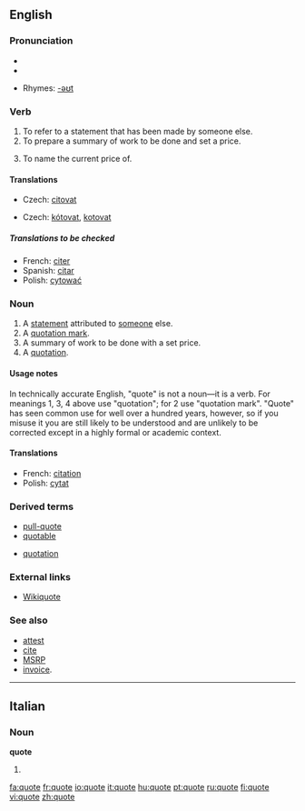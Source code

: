 ==English==

===Pronunciation===
* {{IPA|/kwəʊt/}}
*{{audio|en-us-quote.ogg|Audio (US)}}

* Rhymes: [[Rhymes:English:-əʊt|-əʊt]]

===Verb===
{{en-verb|quotes|quoting|quoted}}

# To refer to a statement that has been made by someone else.
# To prepare a summary of work to be done and set a price.
# {{context|Commerce}} To name the current price of.

====Translations====
{{trans-top|to refer to a statement that has been made by someone else}}
*Czech: [[citovat]]
{{trans-mid}}
{{trans-bottom}}

{{trans-top|to name the current price of a financial security}}
*Czech: [[kótovat]], [[kotovat]] 
{{trans-mid}}
{{trans-bottom}}
=====Translations to be checked=====
{{checktrans}}
*French: [[citer]]
*Spanish: [[citar]]
*Polish: [[cytować]]

===Noun===
{{en-noun}}

# A [[statement]] attributed to [[someone]] else.
# A [[quotation mark]].
# A summary of work to be done with a set price.
# A [[quotation]].

====Usage notes====
{{unreferenced}}
In technically accurate English, "quote" is not a noun&mdash;it is a verb.  For meanings 1, 3, 4 above use "quotation"; for 2 use "quotation mark".  "Quote" has seen common use for well over a hundred years, however, so if you misuse it you are still likely to be understood and are unlikely to be corrected except in a highly formal or academic context.

====Translations====
{{rfc-trans}}
*French: [[citation]]
*Polish: [[cytat]]

===Derived terms===
{{top}}
*[[pull-quote]]
*[[quotable]]
{{mid}}
*[[quotation]]
{{bottom}}

===External links===
*[[wikiquote:|Wikiquote]]
{{pedialite}}

===See also===
*[[attest]]
*[[cite]]
*[[w:MSRP|MSRP]]
*[[w:invoice|invoice]].
----

==Italian==

===Noun===
'''quote''' {{f}}
# {{plural of|quota|lang=Italian}}

[[fa:quote]]
[[fr:quote]]
[[io:quote]]
[[it:quote]]
[[hu:quote]]
[[pt:quote]]
[[ru:quote]]
[[fi:quote]]
[[vi:quote]]
[[zh:quote]]
